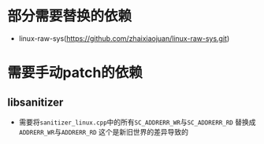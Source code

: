 # 部分需要替换的依赖

*  linux-raw-sys(https://github.com/zhaixiaojuan/linux-raw-sys.git)

# 需要手动patch的依赖

## libsanitizer
*   需要将`sanitizer_linux.cpp`中的所有`SC_ADDRERR_WR`与`SC_ADDRERR_RD` 替换成 `ADDRERR_WR`与`ADDRERR_RD` 这个是新旧世界的差异导致的
